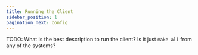 ```yaml
---
title: Running the Client
sidebar_position: 1
pagination_next: config
---
```


TODO: What is the best description to run the client? Is it just `make all` from any of the systems?